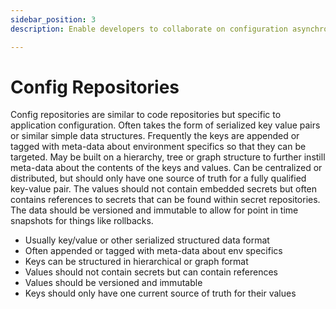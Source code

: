```yaml
---
sidebar_position: 3
description: Enable developers to collaborate on configuration asynchronously while keeping historical lineage of changes.

---
```


# Config Repositories

Config repositories are similar to code repositories but specific to application configuration.
Often takes the form of serialized key value pairs or similar simple data structures.
Frequently the keys are appended or tagged with meta-data about environment specifics so that they can be targeted.
May be built on a hierarchy, tree or graph structure to further instill meta-data about the contents of the keys and values.
Can be centralized or distributed, but should only have one source of truth for a fully qualified key-value pair.
The values should not contain embedded secrets but often contains references to secrets that can be found within secret repositories.
The data should be versioned and immutable to allow for point in time snapshots for things like rollbacks.

- Usually key/value or other serialized structured data format
- Often appended or tagged with meta-data about env specifics
- Keys can be structured in hierarchical or graph format
- Values should not contain secrets but can contain references
- Values should be versioned and immutable
- Keys should only have one current source of truth for their values
